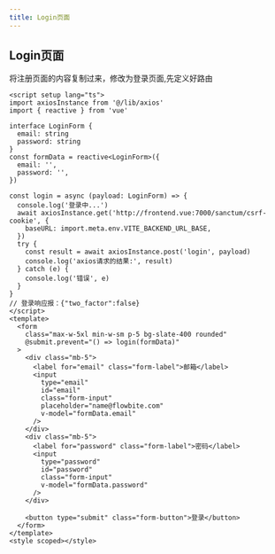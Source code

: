 ```yaml
---
title: Login页面
---
```


## Login页面

将注册页面的内容复制过来，修改为登录页面,先定义好路由

```vue filename="DashboardView.vue" switcher
<script setup lang="ts">
import axiosInstance from '@/lib/axios'
import { reactive } from 'vue'

interface LoginForm {
  email: string
  password: string
}
const formData = reactive<LoginForm>({
  email: '',
  password: '',
})

const login = async (payload: LoginForm) => {
  console.log('登录中...')
  await axiosInstance.get('http://frontend.vue:7000/sanctum/csrf-cookie', {
    baseURL: import.meta.env.VITE_BACKEND_URL_BASE,
  })
  try {
    const result = await axiosInstance.post('login', payload)
    console.log('axios请求的结果:', result)
  } catch (e) {
    console.log('错误', e)
  }
}
// 登录响应报：{"two_factor":false}
</script>
<template>
  <form
    class="max-w-5xl min-w-sm p-5 bg-slate-400 rounded"
    @submit.prevent="() => login(formData)"
  >
    <div class="mb-5">
      <label for="email" class="form-label">邮箱</label>
      <input
        type="email"
        id="email"
        class="form-input"
        placeholder="name@flowbite.com"
        v-model="formData.email"
      />
    </div>
    <div class="mb-5">
      <label for="password" class="form-label">密码</label>
      <input
        type="password"
        id="password"
        class="form-input"
        v-model="formData.password"
      />
    </div>

    <button type="submit" class="form-button">登录</button>
  </form>
</template>
<style scoped></style>
```

```ts filename="router.ts" switcher

```

```php filename="routes/api.php" switcher

```
